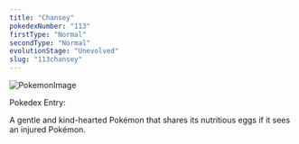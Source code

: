 ```yaml
---
title: "Chansey"
pokedexNumber: "113"
firstType: "Normal"
secondType: "Normal"
evolutionStage: "Unevolved"
slug: "113chansey"
---
```


![PokemonImage](https://archives.bulbagarden.net/media/upload/thumb/c/c0/0113Chansey.png/140px-0113Chansey.png)

Pokedex Entry:

A gentle and kind-hearted Pokémon that shares its nutritious eggs if it sees an injured Pokémon.
